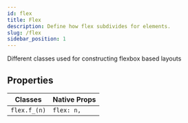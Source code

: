 ```yaml
---
id: flex
title: Flex
description: Define how flex subdivides for elements.
slug: /flex
sidebar_position: 1
---
```


Different classes used for constructing flexbox based layouts

## Properties

| Classes           | Native Props                     |
|-------------------|----------------------------------|
| `flex.f_(n)`       | `flex: n,`                       |

